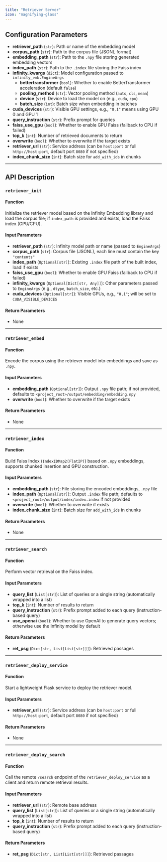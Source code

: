 ```yaml
---
title: "Retriever Server"
icon: "magnifying-glass"
---
```


## Configuration Parameters

- **retriever_path** (`str`): Path or name of the embedding model  
- **corpus_path** (`str`): Path to the corpus file (JSONL format)  
- **embedding_path** (`str`): Path to the `.npy` file storing generated embedding vectors  
- **index_path** (`str`): Path to the `.index` file storing the Faiss index  
- **infinity_kwargs** (`dict`): Model configuration passed to `infinity_emb.EngineArgs`  
  - **bettertransformer** (`bool`): Whether to enable BetterTransformer acceleration (default `false`)  
  - **pooling_method** (`str`): Vector pooling method (`auto`, `cls`, `mean`)  
  - **device** (`str`): Device to load the model on (e.g., `cuda`, `cpu`)  
  - **batch_size** (`int`): Batch size when embedding in batches  
- **cuda_devices** (`str`): Visible GPU settings, e.g., `"0,1"` means using GPU 0 and GPU 1  
- **query_instruction** (`str`): Prefix prompt for queries  
- **faiss_use_gpu** (`bool`): Whether to enable GPU Faiss (fallback to CPU if failed)  
- **top_k** (`int`): Number of retrieved documents to return  
- **overwrite** (`bool`): Whether to overwrite if the target exists  
- **retriever_url** (`str`): Service address (can be `host:port` or full `http://host:port`, default port `8080` if not specified)  
- **index_chunk_size** (`int`): Batch size for `add_with_ids` in chunks  

---

## API Description

### `retriever_init`

#### Function
Initialize the retriever model based on the Infinity Embedding library and load the corpus file; if `index_path` is provided and exists, load the Faiss index (GPU/CPU).

#### Input Parameters
- **retriever_path** (`str`): Infinity model path or name (passed to `EngineArgs`)  
- **corpus_path** (`str`): Corpus file (JSONL), each line must contain the key `"contents"`  
- **index_path** (`Optional[str]`): Existing `.index` file path of the built index, load if exists  
- **faiss_use_gpu** (`bool`): Whether to enable GPU Faiss (fallback to CPU if failed)  
- **infinity_kwargs** (`Optional[Dict[str, Any]]`): Other parameters passed to `EngineArgs` (e.g., `dtype`, `batch_size`, etc.)  
- **cuda_devices** (`Optional[str]`): Visible GPUs, e.g., `"0,1"`; will be set to `CUDA_VISIBLE_DEVICES`  

#### Return Parameters
- None  

---

### `retriever_embed`

#### Function
Encode the corpus using the retriever model into embeddings and save as `.npy`.

#### Input Parameters
- **embedding_path** (`Optional[str]`): Output `.npy` file path; if not provided, defaults to `<project_root>/output/embedding/embedding.npy`  
- **overwrite** (`bool`): Whether to overwrite if the target exists  

#### Return Parameters
- None  

---

### `retriever_index`

#### Function
Build Faiss Index (`IndexIDMap2(FlatIP)`) based on `.npy` embeddings, supports chunked insertion and GPU construction.

#### Input Parameters
- **embedding_path** (`str`): File storing the encoded embeddings, `.npy` file  
- **index_path** (`Optional[str]`): Output `.index` file path; defaults to `<project_root>/output/index/index.index` if not provided  
- **overwrite** (`bool`): Whether to overwrite if exists  
- **index_chunk_size** (`int`): Batch size for `add_with_ids` in chunks  

#### Return Parameters
- None  

---

### `retriever_search`

#### Function
Perform vector retrieval on the Faiss index.

#### Input Parameters
- **query_list** (`List[str]`): List of queries or a single string (automatically wrapped into a list)  
- **top_k** (`int`): Number of results to return  
- **query_instruction** (`str`): Prefix prompt added to each query (instruction-based query)  
- **use_openai** (`bool`): Whether to use OpenAI to generate query vectors; otherwise use the Infinity model by default  

#### Return Parameters
- **ret_psg** (`Dict[str, List[List[str]]]`): Retrieved passages  

---

### `retriever_deploy_service`

#### Function
Start a lightweight Flask service to deploy the retriever model.

#### Input Parameters
- **retriever_url** (`str`): Service address (can be `host:port` or full `http://host:port`, default port `8080` if not specified)  

#### Return Parameters
- None  

---

### `retriever_deploy_search`

#### Function
Call the remote `/search` endpoint of the `retriever_deploy_service` as a client and return remote retrieval results.

#### Input Parameters
- **retriever_url** (`str`): Remote base address  
- **query_list** (`List[str]`): List of queries or a single string (automatically wrapped into a list)  
- **top_k** (`int`): Number of results to return  
- **query_instruction** (`str`): Prefix prompt added to each query (instruction-based query)  

#### Return Parameters
- **ret_psg** (`Dict[str, List[List[str]]]`): Retrieved passages  